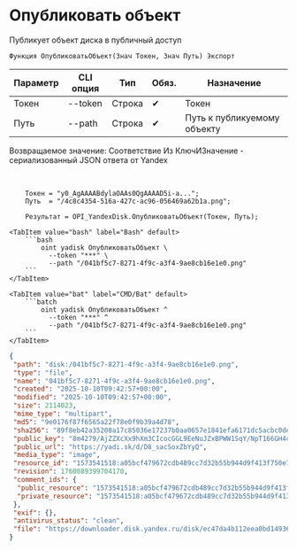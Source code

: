 ﻿---
sidebar_position: 1
description: Опубликовать объект и другие функции для работы с Yandex Disk в Открытом пакете интеграций - бесплатной open-source библиотеке интеграций для 1С:Предприятие 8, OneScript и CLI
keywords: [1C, 1С, 1С:Предприятие, 1С:Предприятие 8.3, API, Интеграция, Сервисы, Обмен, OneScript, CLI, Yandex Disk]
---


# Опубликовать объект
 Публикует объект диска в публичный доступ



`Функция ОпубликоватьОбъект(Знач Токен, Знач Путь) Экспорт`

  | Параметр | CLI опция | Тип | Обяз. | Назначение |
  |-|-|-|-|-|
  | Токен | --token | Строка | &#x2714; | Токен |
  | Путь | --path | Строка | &#x2714; | Путь к публикуемому объекту |

  
  Возвращаемое значение:   Соответствие Из КлючИЗначение - сериализованный JSON ответа от Yandex

<br/>



```bsl title="Пример использования для 1С:Предприятие/OneScript"
    Токен = "y0_AgAAAABdylaOAAs0QgAAAAD5i-a...";
    Путь  = "/4c8c4354-516a-427c-ac96-056469a62b1a.png";

    Результат = OPI_YandexDisk.ОпубликоватьОбъект(Токен, Путь);
```
    

 <Tabs>
  
    <TabItem value="bash" label="Bash" default>
        ```bash
            oint yadisk ОпубликоватьОбъект \
              --token "***" \
              --path "/041bf5c7-8271-4f9c-a3f4-9ae8cb16e1e0.png"
        ```
    </TabItem>
  
    <TabItem value="bat" label="CMD/Bat" default>
        ```batch
            oint yadisk ОпубликоватьОбъект ^
              --token "***" ^
              --path "/041bf5c7-8271-4f9c-a3f4-9ae8cb16e1e0.png"
        ```
    </TabItem>
</Tabs>


```json title="Результат"
{
 "path": "disk:/041bf5c7-8271-4f9c-a3f4-9ae8cb16e1e0.png",
 "type": "file",
 "name": "041bf5c7-8271-4f9c-a3f4-9ae8cb16e1e0.png",
 "created": "2025-10-10T09:42:57+00:00",
 "modified": "2025-10-10T09:42:57+00:00",
 "size": 2114023,
 "mime_type": "multipart",
 "md5": "9e0176f87f6565a22f78e0f9b39a4d78",
 "sha256": "89f8eb42a35208a17c85036e17237b0aa0657e1841efa6171dc5acbc0dea9e18",
 "public_key": "8m4279/AjZZXcXx9hXm3CIcocGGL9EeNuJZxBPWW1SqY/NpT166GH4cZL2PyNY4jq/J6bpmRyOJonT3VoXnDag==",
 "public_url": "https://yadi.sk/d/D8_sacSoxZbYyQ",
 "media_type": "image",
 "resource_id": "1573541518:a05bcf479672cdb489cc7d32b55b944d9f413f750e70bc11ed5b6e01fb54fca4",
 "revision": 1760089399704170,
 "comment_ids": {
  "public_resource": "1573541518:a05bcf479672cdb489cc7d32b55b944d9f413f750e70bc11ed5b6e01fb54fca4",
  "private_resource": "1573541518:a05bcf479672cdb489cc7d32b55b944d9f413f750e70bc11ed5b6e01fb54fca4"
 },
 "exif": {},
 "antivirus_status": "clean",
 "file": "https://downloader.disk.yandex.ru/disk/ec47da4b112eea0bd14936ceaa0a3acd77837fcbcd58c30e7493e2c7975313e9/68e90d78/gwThwhLBKYvLhQCNnqAHisPZnROSXYUzDuaongvPZcvz2YNisQb2ZxGkDtcW88PU3_UYx7XfpJBOmmJ_qZXOyQ%3D%3D?uid=1573541518&filename=041bf5c7-8271-4f9c-a3f4-9ae8cb16e1e0.png&disposition=attachment&hash=&limit=0&content_type=multipart&owner_uid=1573541518&fsize=2114023&hid=03d7263840468e281bd0b238a26e7d0d&media_type=image&tknv=v3&etag=9e0176f87f6565a22f78e0f9b39a4d78"
}
```
